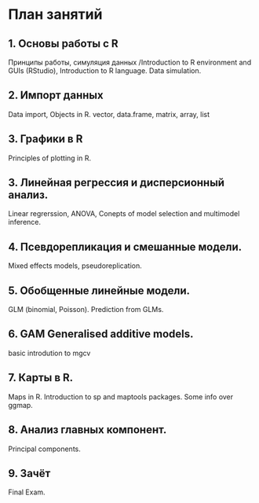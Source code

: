 # План занятий
## 1. Основы работы с R
Принципы работы, симуляция данных /Introduction to R environment and GUIs (RStudio), Introduction to R language. Data simulation.

## 2. Импорт данных
Data import, Objects in R. vector, data.frame, matrix, array, list

## 3. Графики в R
Principles of plotting in R. 

## 3. Линейная регрессия и дисперсионный анализ. 
Linear regrerssion, ANOVA, Conepts of model selection and multimodel inference.

## 4. Псевдорепликация и смешанные модели.
Mixed effects models, pseudoreplication.

## 5. Обобщенные линейные модели.
GLM (binomial, Poisson). Prediction from GLMs.

## 6. GAM Generalised additive models.
basic introdution to mgcv

## 7. Карты в R.
Maps in R. Introduction to sp and maptools packages. Some info over ggmap.

## 8. Анализ главных компонент.
Principal components.

## 9. Зачёт
Final Exam.
